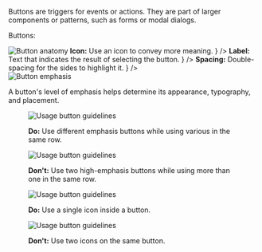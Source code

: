 

<Section contained={true} border={true} style={{ paddingTop: 0 }}>
	<p>Buttons are triggers for events or actions. They are part of larger components or patterns, such as forms or modal dialogs.</p>
	<p>Buttons:</p>
	<List>
		<span label="Move users through a sequence of screens." />
		<span label="Act as a call to action (CTA)." />
		<span label="When used with an icon, they convey meaning more quickly." />
	</List>
</Section>

<Section title="Anatomy" contained={true} border={true}>
	<img src={ButtonAnatomy} alt="Button anatomy" style={{ marginBottom: 20 }} />
	<List>
		<span label={
			<><strong>Icon:</strong> Use an icon to convey more meaning.</>
		} />
		<span label={
			<><strong>Label:</strong> Text that indicates the result of selecting the button.</>
		} />
		<span label={
			<><strong>Spacing:</strong> Double-spacing for the sides to highlight it.</>
		} />
	</List>
</Section>

<Section title="Emphasis" contained={true} border={true}>
	<img src={ButtonEmphasis} alt="Button emphasis" style={{ marginBottom: 20 }} />
	<p>A button's level of emphasis helps determine its appearance, typography, and placement.</p>
</Section>

<Section title="Content Guidelines" contained={true}>
	<Section title={{ content: "Multiple buttons", small: true }} contained={true} style={{ paddingLeft: 0, paddingTop: 0, paddingRight: 0 }}>
		<Row gutter="sm">
			<Col size="3">
				<figure style={{ display: 'block', margin: 0, padding: 0, border: 0 }} aria-labelledby="multiple-buttons-do">
					<img src={ButtonEmphasisPrimaryRight} alt="Usage button guidelines" style={{ display: 'block', margin: '0 0 5px', padding: 0, border: '2px solid #18BB4B', borderRadius: 4 }} />
					<p id="multiple-buttons-do" style={{ padding: '10px 15px', borderRadius: 4, background: '#E8F8ED' }}><strong>Do:</strong> Use different emphasis buttons while using various in the same row.</p>
				</figure>
			</Col>
			<Col size="3">
				<figure style={{ display: 'block', margin: 0, padding: 0, border: 0 }} aria-labelledby="multiple-buttons-dont">
					<img src={ButtonEmphasisPrimaryWrong} alt="Usage button guidelines" style={{ display: 'block', margin: '0 0 5px', padding: 0, border: '2px solid #F45C59', borderRadius: 4 }} />
					<p id="multiple-buttons-dont" style={{ padding: '10px 15px', borderRadius: 4, background: '#FEEFEE' }}><strong>Don't:</strong> Use two high-emphasis buttons while using more than one in the same row.</p>
				</figure>
			</Col>
		</Row>
	</Section>
	<Section title={{ content: "Icon", small: true }} style={{ padding: 0 }}>
		<Row gutter="sm">
			<Col size="3">
				<figure style={{ display: 'block', margin: 0, padding: 0, border: 0 }} aria-labelledby="icons-do">
					<img src={ButtonEmphasisIconRight} alt="Usage button guidelines" style={{ display: 'block', margin: '0 0 5px', padding: 0, border: '2px solid #18BB4B', borderRadius: 4 }} />
					<p id="icons-do" style={{ padding: '10px 15px', borderRadius: 4, background: '#E8F8ED' }}><strong>Do:</strong> Use a single icon inside a button.</p>
				</figure>
			</Col>
			<Col size="3">
				<figure style={{ display: 'block', margin: 0, padding: 0, border: 0 }} aria-labelledby="icons-dont">
					<img src={ButtonEmphasisIconWrong} alt="Usage button guidelines" style={{ display: 'block', margin: '0 0 5px', padding: 0, border: '2px solid #F45C59', borderRadius: 4 }} />
					<p id="icons-dont" style={{ padding: '10px 15px', borderRadius: 4, background: '#FEEFEE' }}><strong>Don't:</strong> Use two icons on the same button.</p>
				</figure>
			</Col>
		</Row>
	</Section>
</Section>

